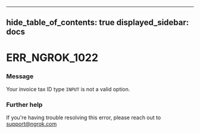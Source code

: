 

---
hide_table_of_contents: true
displayed_sidebar: docs
---


# ERR_NGROK_1022

### Message
Your invoice tax ID type `INPUT` is not a valid option.

<ErrorDetails error="err_ngrok_1022" />



### Further help
If you're having trouble resolving this error, please reach out to [support@ngrok.com](mailto:support@ngrok.com?subject=Help%20with%20ERR_NGROK_1022)

